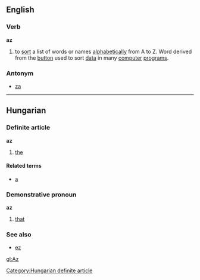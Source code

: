 ==English==
===Verb===
'''az''' 

# to [[sort]] a list of words or names [[alphabetically]] from A to Z. Word derived from the [[button]] used to sort [[data]] in many [[computer]] [[program]]s.

===Antonym===
* [[za]]

----

==Hungarian==
===Definite article===
'''az'''

# [[the]]

====Related terms====
*[[a]]

===Demonstrative pronoun===
'''az'''

# [[that]]

===See also===
*[[ez]]

[[Category:Hungarian definite article]]

[[gl:Az]]